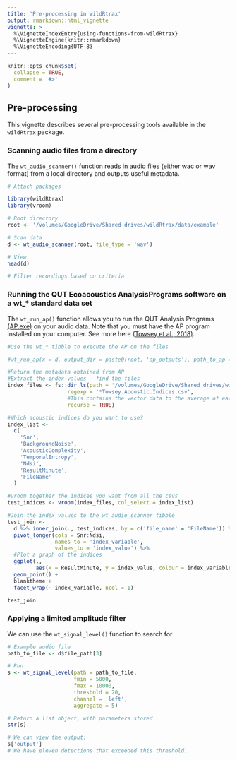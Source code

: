 ```yaml
---
title: 'Pre-processing in wildRtrax'
output: rmarkdown::html_vignette
vignette: >
  %\VignetteIndexEntry{using-functions-from-wildRtrax}
  %\VignetteEngine{knitr::rmarkdown}
  %\VignetteEncoding{UTF-8}
---
```


```r

knitr::opts_chunk$set(
  collapse = TRUE,
  comment = '#>'
)

```

## Pre-processing

This vignette describes several pre-processing tools available in the `wildRtrax` package. 

### Scanning audio files from a directory

The `wt_audio_scanner()` function reads in audio files (either wac or wav format) from a local directory and outputs useful metadata.


```r
# Attach packages

library(wildRtrax)
library(vroom)

```

```r
# Root directory
root <- '/volumes/GoogleDrive/Shared drives/wildRtrax/data/example'

# Scan data
d <- wt_audio_scanner(root, file_type = 'wav')

# View
head(d)

# Filter recordings based on criteria

```

### Running the QUT Ecoacoustics AnalysisPrograms software on a wt_* standard data set

The `wt_run_ap()` function allows you to run the QUT Analysis Programs [(AP.exe)](https://ap.qut.ecoacoustics.info/) on your audio data. Note that you must have the AP program installed on your computer. See more here [(Towsey et al., 2018)](https://researchoutput.csu.edu.au/ws/portalfiles/portal/28556441/28544328_Published_article.pdf). 

```r
#Use the wt_* tibble to execute the AP on the files

#wt_run_ap(x = d, output_dir = paste0(root, 'ap_outputs'), path_to_ap = '/volumes/GoogleDrive/Shared drives/wildRtrax/data/AP')

```

```r
#Return the metadata obtained from AP
#Extract the index values - find the files
index_files <- fs::dir_ls(path = '/volumes/GoogleDrive/Shared drives/wildRtrax/data/ap_example',
                   regexp = '*Towsey.Acoustic.Indices.csv',
                   #This contains the vector data to the average of each index
                   recurse = TRUE)

#Which acoustic indices do you want to use?
index_list <-
  c(
    'Snr',
    'BackgroundNoise',
    'AcousticComplexity',
    'TemporalEntropy',
    'Ndsi',
    'ResultMinute',
    'FileName'
  )

#vroom together the indices you want from all the csvs
test_indices <- vroom(index_files, col_select = index_list)

#Join the index values to the wt_audio_scanner tibble
test_join <-
  d %>% inner_join(., test_indices, by = c('file_name' = 'FileName')) %>%
  pivot_longer(cols = Snr:Ndsi,
               names_to = 'index_variable',
               values_to = 'index_value') %>%
  #Plot a graph of the indices
  ggplot(.,
         aes(x = ResultMinute, y = index_value, colour = index_variable)) +
  geom_point() +
  blanktheme +
  facet_wrap(~ index_variable, ncol = 1)

test_join
```

### Applying a limited amplitude filter

We can use the `wt_signal_level()` function to search for 

```r
# Example audio file
path_to_file <- d$file_path[3]

# Run
s <- wt_signal_level(path = path_to_file, 
                     fmin = 5000, 
                     fmax = 10000, 
                     threshold = 20, 
                     channel = 'left', 
                     aggregate = 5)

# Return a list object, with parameters stored
str(s)

# We can view the output:
s['output']
# We have eleven detections that exceeded this threshold.

```

